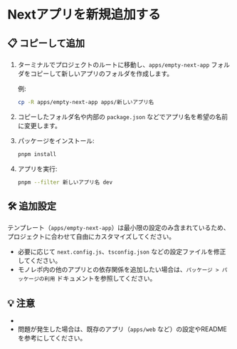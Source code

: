 
# Nextアプリを新規追加する

## 📋 コピーして追加

1. ターミナルでプロジェクトのルートに移動し、`apps/empty-next-app` フォルダをコピーして新しいアプリのフォルダを作成します。

   例:
   ```bash
   cp -R apps/empty-next-app apps/新しいアプリ名
   ```

2. コピーしたフォルダ名や内部の `package.json` などでアプリ名を希望の名前に変更します。

3. パッケージをインストール:
   ```bash
   pnpm install
   ```

4. アプリを実行:
   ```bash
   pnpm --filter 新しいアプリ名 dev
   ```

## 🛠️ 追加設定

テンプレート（`apps/empty-next-app`）は最小限の設定のみ含まれているため、プロジェクトに合わせて自由にカスタマイズしてください。

- 必要に応じて `next.config.js`、`tsconfig.json` などの設定ファイルを修正してください。
- モノレポ内の他のアプリとの依存関係を追加したい場合は、<LocalizedLink href="/packages/using-in-other-workspaces">`パッケージ > パッケージの利用`</LocalizedLink> ドキュメントを参照してください。

## 💡 注意

-
- 問題が発生した場合は、既存のアプリ（`apps/web` など）の設定やREADMEを参考にしてください。

